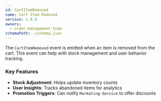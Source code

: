 ```yaml
---
id: CartItemRemoved
name: Cart Item Removed
version: 1.0.0
owners:
  - order-management-team
schemaPath: ./schema.json
---
```


The `CartItemRemoved` event is emitted when an item is removed from the cart. This event can help with stock management and user behavior tracking.

<NodeGraph />

<SchemaViewer file="schema.json" title="Schema" maxHeight="500px" />

### Key Features

- **Stock Adjustment**: Helps update inventory counts  
- **User Insights**: Tracks abandoned items for analytics  
- **Promotion Triggers**: Can notify `Marketing-Service` to offer discounts  

